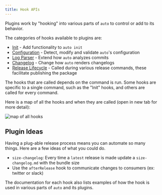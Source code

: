 ```yaml
---
title: Hook APIs
---
```


Plugins work by "hooking" into various parts of `auto` to control or add to its behavior.

The categories of hooks available to plugins are:

- [Init](./init-hooks.md) - Add functionality to `auto init`
- [Configuration](./configuration-hooks.md) - Detect, modify and validate `auto`'s configuration
- [Log Parser](./log-parse-hooks.md) - Extend how `auto` analyzes commits
- [Changelog](./changelog-hooks.md) - Change how `auto` renders changelogs
- [Release Lifecycle](./release-lifecycle-hooks.md) - Called during various release commands, these facilitate publishing the package

The hooks that are called depends on the command is run.
Some hooks are specific to a single command, such as the "Init" hooks, and others are called for every command.

Here is a map of all the hooks and when they are called (open in new tab for more detail):

![map of all hooks](/hook-overview.png)

## Plugin Ideas

Having a plug-able release process means you can automate so many things.
Here are a few ideas of what you could do.

- `size-changelog`: Every time a `latest` release is made update a `size-changelog.md` with the bundle size
- Use the `afterRelease` hook to communicate changes to consumers (ex: twitter or slack)

The documentation for each hook also lists examples of how the hook is used in various parts of `auto` and its plugins.
